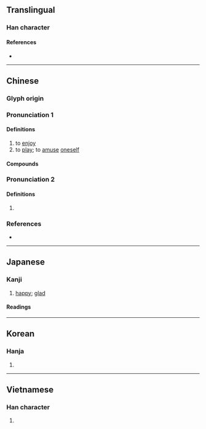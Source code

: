 {{character info}}
==Translingual==

===Han character===
{{Han char|rn=38|rad=女|as=12|sn=15|four=44465|canj=VGRR|ids=⿰女喜}}

====References====
* {{Han ref|kx=0271.280|dkj=06736|dj=0539.200|hdz=21079.020|uh=5B09|ud=23305|bh=BC5E|bd=48222}}

----

==Chinese==
{{zh-forms|alt=喜-archaic}}

===Glyph origin===
{{Han etym}}

===Pronunciation 1===
{{zh-pron
|m=xī
|c=hei1
|md=hĭ
|mn=hi
|mn-t=hi1
|mc=y
|oc=y
|cat=v
}}

====Definitions====
{{zh-hanzi}}

# to [[enjoy]]
# to [[play]]; to [[amuse]] [[oneself]]

====Compounds====
{{zh-der|兒嬉|妺嬉|嬉嬉|嬉弄|嬉戲|嬉水|嬉皮|嬉皮笑臉|嬉笑|嬉笑怒罵|嬉逐|嬉遊|嬉鬧|文恬武嬉|耍嬉|酣嬉淋漓}}

===Pronunciation 2===
{{zh-pron
|m=xǐ
|c=hei2
|mc=
|oc=
|cat=
}}

====Definitions====
{{zh-hanzi}}

# {{zh-used2|n}}

===References===
* {{R:yue:Hanzi}}

----

==Japanese==

===Kanji===
{{ja-kanji|grade=n|rs=女12}}

# [[happy]]; [[glad]]

====Readings====
{{ja-readings
|goon=き
|kanon=き
|kun=たの-しむ, うれ-し.い
|nanori=うらし, うれし}}

----

==Korean==

===Hanja===
{{ko-hanja|희}}

# {{rfdef|ko|sort=女12}}

----

==Vietnamese==

===Han character===
{{vi-readings|readings=hi|rs=女12}}

# {{rfdef|vi|sort=女12}}